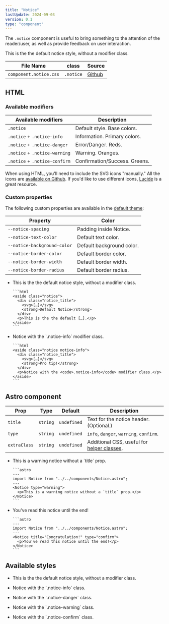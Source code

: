 ```yaml
---
title: "Notice"
lastUpdate: 2024-09-03
version: 0.1
type: "component"
---
```



<section class="prose">

The `.notice` component is useful to bring something to the attention of the reader/user, as well as provide feedback on user interaction.

<Notice title="Example notice component">
  <p>This is the the default notice style, without a modifier class.</p>
</Notice>

<div class="docs_oversizedTable">

| File Name              | class     | Source      |
| ---------------------- | --------- | ----------- |
| `component.notice.css` | `.notice` | [Github][1] |

</div>

[1]: https://github.com/minimaldesign/mCSS/blob/main/src/styles/component.notice.css

</section>

## HTML

<section class="prose">

### Available modifiers

<div class="docs_oversizedTable">

| Available modifiers           | Description                   |
| ----------------------------- | ----------------------------- |
| `.notice`                     | Default style. Base colors.   |
| `.notice` + `.notice-info`    | Information. Primary colors.  |
| `.notice` + `.notice-danger`  | Error/Danger. Reds.           |
| `.notice` + `.notice-warning` | Warning. Oranges.             |
| `.notice` + `.notice-confirm` | Confirmation/Success. Greens. |

</div>

When using HTML, you'll need to include the SVG icons "manually." All the icons are [available on Github](https://github.com/minimaldesign/mCSS/tree/main/src/assets/icons). If you'd like to use different icons, [Lucide](https://lucide.dev/) is a great resource.

### Custom properties

The following custom properties are available in the [default theme](/docs/themes):

<div class="docs_oversizedTable">

| Property                    | Color                     |
| --------------------------- | ------------------------- |
| `--notice-spacing`          | Padding inside Notice.    |
| `--notice-text-color`       | Default text color.       |
| `--notice-background-color` | Default background color. |
| `--notice-border-color`     | Default border color.     |
| `--notice-border-width`     | Default border width.     |
| `--notice-border-radius`    | Default border radius.    |

</div>

</section>

<ul class="docs_examples">
  <li>
    <Notice title="Default Notice">
      <p>This is the the default notice style, without a modifier class.</p>
    </Notice>

    ```html
    <aside class="notice">
      <div class="notice_title">
        <svg>[…]</svg>
        <strong>Default Notice</strong>
      </div>
      <p>This is the the default […].</p>
    </aside>
    ```

  </li>
  <li>
    <Notice title="Pro tip!" type="info">
      <p>Notice with the `.notice-info` modifier class.</p>
    </Notice>

    ```html
    <aside class="notice notice-info">
      <div class="notice_title">
        <svg>[…]</svg>
        <strong>Pro tip!</strong>
      </div>
      <p>Notice with the <code>.notice-info</code> modifier class.</p>
    </aside>
    ```

  </li>
</ul>

## Astro component

<div class="docs_oversizedTable prose">

| Prop         | Type     | Default     | Description                                                 |
| ------------ | -------- | ----------- | ----------------------------------------------------------- |
| `title`      | `string` | `undefined` | Text for the notice header. (Optional.)                     |
| `type`       | `string` | `undefined` | `info`, `danger`, `warning`, `confirm`.                     |
| `extraClass` | `string` | `undefined` | Additional CSS, useful for [helper classes](/docs/helpers). |

</div>

<ul class="docs_examples">
  <li>
    <Notice type="warning">
      <p>This is a warning notice without a `title` prop.</p>
    </Notice>

    ```astro
    ---
    import Notice from "../../components/Notice.astro";
    ---
    <Notice type="warning">
      <p>This is a warning notice without a `title` prop.</p>
    </Notice>
    ```

  </li>
  <li>
    <Notice title="Congratulation" type="confirm">
      <p>You've read this notice until the end!</p>
    </Notice>

    ```astro
    ---
    import Notice from "../../components/Notice.astro";
    ---
    <Notice title="Congratulation!" type="confirm">
      <p>You've read this notice until the end!</p>
    </Notice>
    ```

  </li>
</ul>

## Available styles

<ul class="docs_examples">
  <li>
    <Notice title="Default Notice">
      <p>This is the the default notice style, without a modifier class.</p>
    </Notice>
  </li>
  <li>
    <Notice title="Information" type="info">
      <p>Notice with the `.notice-info` class.</p>
    </Notice>
  </li>
  <li>
    <Notice title="Something went wrong" type="danger">
      <p>Notice with the `.notice-danger` class.</p>
    </Notice>
  </li>
  <li>
    <Notice title="Attention" type="warning">
      <p>Notice with the `.notice-warning` class.</p>
    </Notice>
  </li>
  <li>
    <Notice title="Success" type="confirm">
      <p>Notice with the `.notice-confirm` class.</p>
    </Notice>
  </li>
</ul>
